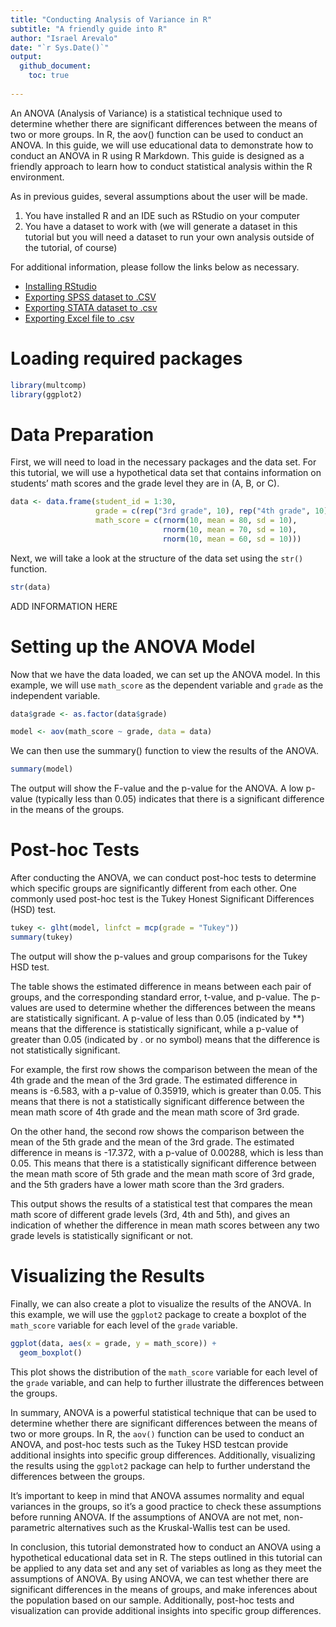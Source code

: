 ```yaml
---
title: "Conducting Analysis of Variance in R"
subtitle: "A friendly guide into R"
author: "Israel Arevalo"
date: "`r Sys.Date()`"
output: 
  github_document:
    toc: true
    
---
```



An ANOVA (Analysis of Variance) is a statistical technique used to determine whether there are significant differences between the means of two or more groups. In R, the aov() function can be used to conduct an ANOVA. In this guide, we will use educational data to demonstrate how to conduct an ANOVA in R using R Markdown. This guide is designed as a friendly approach to learn how to conduct statistical analysis within the R environment.

As in previous guides, several assumptions about the user will be made.

1. You have installed R and an IDE such as RStudio on your computer
2. You have a dataset to work with (we will generate a dataset in this tutorial but you will need a dataset to run your own analysis outside of the tutorial, of course)

For additional information, please follow the links below as necessary.

-   [Installing
    RStudio](https://rstudio-education.github.io/hopr/starting.html)
-   [Exporting SPSS dataset to
    .CSV](https://www.ibm.com/docs/en/spss-statistics/beta?topic=files-exporting-datasets)
-   [Exporting STATA dataset to
    .csv](https://stats.oarc.ucla.edu/stata/faq/how-do-i-export-stata-dta-files-to-comma-separated-files/)
-   [Exporting Excel file to
    .csv](https://support.microsoft.com/en-us/office/import-or-export-text-txt-or-csv-files-5250ac4c-663c-47ce-937b-339e391393ba)

# Loading required packages

```r

library(multcomp)
library(ggplot2)


```


# Data Preparation

First, we will need to load in the necessary packages and the data set. For this tutorial, we will use a hypothetical data set that contains information on students' math scores and the grade level they are in (A, B, or C).

```r

data <- data.frame(student_id = 1:30,
                   grade = c(rep("3rd grade", 10), rep("4th grade", 10), rep("5th grade", 10)),
                   math_score = c(rnorm(10, mean = 80, sd = 10),
                                  rnorm(10, mean = 70, sd = 10),
                                  rnorm(10, mean = 60, sd = 10)))

```

Next, we will take a look at the structure of the data set using the `str()` function.


```r

str(data)

```

ADD INFORMATION HERE

# Setting up the ANOVA Model
Now that we have the data loaded, we can set up the ANOVA model. In this example, we will use `math_score` as the dependent variable and `grade` as the independent variable.

```r

data$grade <- as.factor(data$grade)

model <- aov(math_score ~ grade, data = data)

```


We can then use the summary() function to view the results of the ANOVA.

```r

summary(model)

```

The output will show the F-value and the p-value for the ANOVA. A low p-value (typically less than 0.05) indicates that there is a significant difference in the means of the groups.

# Post-hoc Tests

After conducting the ANOVA, we can conduct post-hoc tests to determine which specific groups are significantly different from each other. One commonly used post-hoc test is the Tukey Honest Significant Differences (HSD) test.

```r

tukey <- glht(model, linfct = mcp(grade = "Tukey"))
summary(tukey)

```

The output will show the p-values and group comparisons for the Tukey HSD test.

The table shows the estimated difference in means between each pair of groups, and the corresponding standard error, t-value, and p-value. The p-values are used to determine whether the differences between the means are statistically significant. A p-value of less than 0.05 (indicated by **) means that the difference is statistically significant, while a p-value of greater than 0.05 (indicated by . or no symbol) means that the difference is not statistically significant.

For example, the first row shows the comparison between the mean of the 4th grade and the mean of the 3rd grade. The estimated difference in means is -6.583, with a p-value of 0.35919, which is greater than 0.05. This means that there is not a statistically significant difference between the mean math score of 4th grade and the mean math score of 3rd grade.

On the other hand, the second row shows the comparison between the mean of the 5th grade and the mean of the 3rd grade. The estimated difference in means is -17.372, with a p-value of 0.00288, which is less than 0.05. This means that there is a statistically significant difference between the mean math score of 5th grade and the mean math score of 3rd grade, and the 5th graders have a lower math score than the 3rd graders.

This output shows the results of a statistical test that compares the mean math score of different grade levels (3rd, 4th and 5th), and gives an indication of whether the difference in mean math scores between any two grade levels is statistically significant or not.


# Visualizing the Results

Finally, we can also create a plot to visualize the results of the ANOVA. In this example, we will use the `ggplot2` package to create a boxplot of the `math_score` variable for each level of the `grade` variable.

```r

ggplot(data, aes(x = grade, y = math_score)) + 
  geom_boxplot()

```

This plot shows the distribution of the `math_score` variable for each level of the `grade` variable, and can help to further illustrate the differences between the groups.

In summary, ANOVA is a powerful statistical technique that can be used to determine whether there are significant differences between the means of two or more groups. In R, the `aov()` function can be used to conduct an ANOVA, and post-hoc tests such as the Tukey HSD testcan provide additional insights into specific group differences. Additionally, visualizing the results using the `ggplot2` package can help to further understand the differences between the groups.

It's important to keep in mind that ANOVA assumes normality and equal variances in the groups, so it's a good practice to check these assumptions before running ANOVA. If the assumptions of ANOVA are not met, non-parametric alternatives such as the Kruskal-Wallis test can be used.

In conclusion, this tutorial demonstrated how to conduct an ANOVA using a hypothetical educational data set in R. The steps outlined in this tutorial can be applied to any data set and any set of variables as long as they meet the assumptions of ANOVA. By using ANOVA, we can test whether there are significant differences in the means of groups, and make inferences about the population based on our sample. Additionally, post-hoc tests and visualization can provide additional insights into specific group differences.
